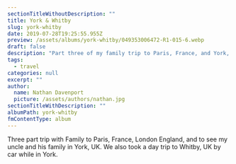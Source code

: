 ```yaml
---
sectionTitleWithoutDescription: ""
title: York & Whitby
slug: york-whitby
date: 2019-07-28T19:25:55.955Z
preview: /assets/albums/york-whitby/049353006472-R1-015-6.webp
draft: false
description: "Part three of my family trip to Paris, France, and York, UK in 2019."
tags:
  - travel
categories: null
excerpt: ""
author:
  name: Nathan Davenport
  picture: /assets/authors/nathan.jpg
sectionTitleWithDescription: ""
albumPath: york-whitby
fmContentType: album
---
```


Three part trip with Family to Paris, France, London England, and to see my uncle and his family in York, UK. We also took a day trip to Whitby, UK by car while in York.
